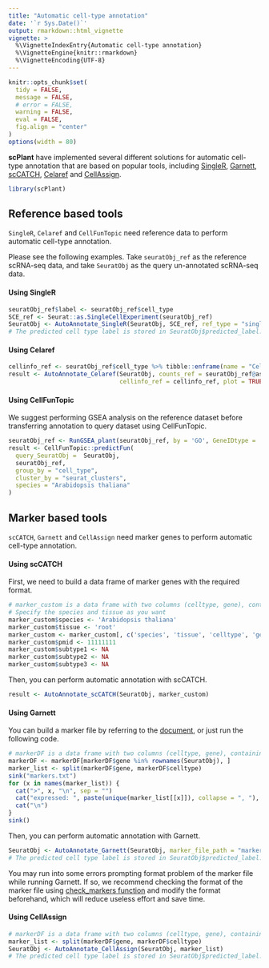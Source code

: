 ```yaml
---
title: "Automatic cell-type annotation"
date: '`r Sys.Date()`'
output: rmarkdown::html_vignette
vignette: >
  %\VignetteIndexEntry{Automatic cell-type annotation}
  %\VignetteEngine{knitr::rmarkdown}
  %\VignetteEncoding{UTF-8}
---
```


```r
knitr::opts_chunk$set(
  tidy = FALSE,
  message = FALSE,
  # error = FALSE,
  warning = FALSE,
  eval = FALSE,
  fig.align = "center"
)
options(width = 80)
```

**scPlant** have implemented several different solutions for automatic cell-type annotation that are based on popular tools, including [SingleR](https://doi.org/10.1038/s41590-018-0276-y), [Garnett](https://doi.org/10.1038/s41592-019-0535-3), [scCATCH](https://doi.org/10.1016/j.isci.2020.100882), [Celaref](https://www.bioconductor.org/packages/release/bioc/html/celaref.html) and [CellAssign](https://doi.org/10.1038/s41592-019-0529-1).

```r
library(scPlant)
```

## Reference based tools

`SingleR`, `Celaref` and `CellFunTopic` need reference data to perform automatic cell-type annotation.

Please see the following examples. Take `seuratObj_ref` as the reference scRNA-seq data, and take `SeuratObj` as the query un-annotated scRNA-seq data.

#### Using SingleR

```r
seuratObj_ref$label <- seuratObj_ref$cell_type
SCE_ref <- Seurat::as.SingleCellExperiment(seuratObj_ref)
SeuratObj <- AutoAnnotate_SingleR(SeuratObj, SCE_ref, ref_type = "single-cell")
# The predicted cell type label is stored in SeuratObj$predicted_label.
```

#### Using Celaref

```r
cellinfo_ref <- seuratObj_ref$cell_type %>% tibble::enframe(name = "CellId", value = "Cluster") %>% as.data.frame
result <- AutoAnnotate_Celaref(SeuratObj, counts_ref = seuratObj_ref@assays$RNA@data, 
                               cellinfo_ref = cellinfo_ref, plot = TRUE)
```

#### Using CellFunTopic

We suggest performing GSEA analysis on the reference dataset before transferring annotation to query dataset using CellFunTopic.

```r
seuratObj_ref <- RunGSEA_plant(seuratObj_ref, by = 'GO', GeneIDtype = 'TAIR')
result <- CellFunTopic::predictFun(
  query_SeuratObj =  SeuratObj,
  seuratObj_ref,
  group_by = "cell_type",
  cluster_by = "seurat_clusters",
  species = "Arabidopsis thaliana"
)
```


## Marker based tools

`scCATCH`, `Garnett` and `CellAssign` need marker genes to perform automatic cell-type annotation.


#### Using scCATCH

First, we need to build a data frame of marker genes with the required format.

```r
# marker_custom is a data frame with two columns (celltype, gene), containing the markers of each cell type.
# Specify the species and tissue as you want
marker_custom$species <- 'Arabidopsis thaliana'
marker_custom$tissue <- 'root'
marker_custom <- marker_custom[, c('species', 'tissue', 'celltype', 'gene')]
marker_custom$pmid <- 11111111
marker_custom$subtype1 <- NA
marker_custom$subtype2 <- NA
marker_custom$subtype3 <- NA
```

Then, you can perform automatic annotation with scCATCH.

```r
result <- AutoAnnotate_scCATCH(SeuratObj, marker_custom)
```

#### Using Garnett

You can build a marker file by referring to the [document](https://cole-trapnell-lab.github.io/garnett/docs/), or just run the following code. 

```r
# markerDF is a data frame with two columns (celltype, gene), containing the markers of each cell type.
markerDF <- markerDF[markerDF$gene %in% rownames(SeuratObj), ]
marker_list <- split(markerDF$gene, markerDF$celltype)
sink("markers.txt")
for (x in names(marker_list)) {
  cat(">", x, "\n", sep = "")
  cat("expressed: ", paste(unique(marker_list[[x]]), collapse = ", "), "\n", sep = "")
  cat("\n")
}
sink()
```

Then, you can perform automatic annotation with Garnett.

```r
SeuratObj <- AutoAnnotate_Garnett(SeuratObj, marker_file_path = "markers.txt")
# The predicted cell type label is stored in SeuratObj$predicted_label.
```

You may run into some errors prompting format problem of the marker file while running Garnett. If so, we recommend checking the format of the marker file using [check_markers function](https://cole-trapnell-lab.github.io/garnett/docs/) and modify the format beforehand, which will reduce useless effort and save time.


#### Using CellAssign

```r
# markerDF is a data frame with two columns (celltype, gene), containing the markers of each cell type.
marker_list <- split(markerDF$gene, markerDF$celltype)
SeuratObj <- AutoAnnotate_CellAssign(SeuratObj, marker_list)
# The predicted cell type label is stored in SeuratObj$predicted_label.
```













